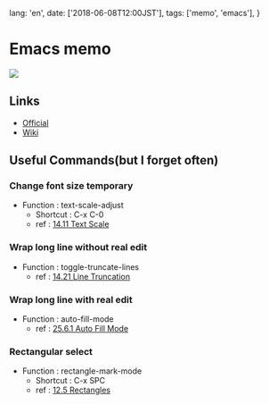   lang: 'en',
  date: ['2018-06-08T12:00JST'],
  tags: ['memo', 'emacs'],
}

# Emacs memo

![](/img/logo/emacs.png)

## Links

- [Official](https://www.gnu.org/software/emacs/)
- [Wiki](https://www.emacswiki.org/)

## Useful Commands(but I forget often)

### Change font size temporary

- Function : text-scale-adjust
  - Shortcut : C-x C-0
  - ref : [14.11 Text Scale](https://www.gnu.org/software/emacs/manual/html_node/emacs/Text-Scale.html)

### Wrap long line without real edit

- Function : toggle-truncate-lines
  - ref : [14.21 Line Truncation](https://www.gnu.org/software/emacs/manual/html_node/emacs/Line-Truncation.html)

### Wrap long line with real edit

- Function : auto-fill-mode
  - ref : [25.6.1 Auto Fill Mode](https://www.gnu.org/software/emacs/manual/html_node/emacs/Auto-Fill.html)

### Rectangular select

- Function : rectangle-mark-mode
  - Shortcut : C-x SPC
  - ref : [12.5 Rectangles](https://www.gnu.org/software/emacs/manual/html_node/emacs/Rectangles.html)
